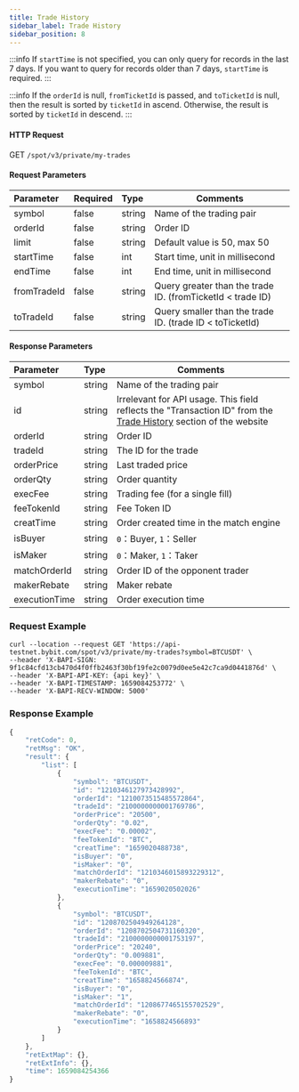 ```yaml
---
title: Trade History
sidebar_label: Trade History
sidebar_position: 8
---
```


:::info
If `startTime` is not specified, you can only query for records in the last 7 days. If you want to query for records older than 7 days, `startTime` is required.
:::

:::info
If the <code>orderId</code> is null, <code>fromTicketId</code> is passed, and <code>toTicketId</code> is null, then the result is sorted by <code>ticketId</code> in ascend. Otherwise, the result is sorted by <code>ticketId</code> in descend.
:::

#### HTTP Request
GET <code>/spot/v3/private/my-trades</code>

#### Request Parameters
| Parameter | Required | Type | Comments|
|:----- |:-------|:-----|------ |
| symbol               | false               | string          | Name of the trading pair                |
| orderId              | false               | string          | Order ID               |
| limit                | false               | string          | Default value is 50, max 50 |
| startTime            | false               | int             | Start time, unit in millisecond           |
| endTime              | false               | int             | End time, unit in millisecond             |
| fromTradeId          | false               | string          |  Query greater than the trade ID. (fromTicketId < trade ID)              |
| toTradeId            | false               | string          | Query smaller than the trade ID. (trade ID < toTicketId)                |

#### Response Parameters
| Parameter | Type | Comments|
|:----- |:-----|----- |
| symbol                | string          | Name of the trading pair        |
| id                    | string          | Irrelevant for API usage. This field reflects the "Transaction ID" from the <a href="https://www.bybit.com/user/assets/order/spot-history/active">Trade History</a> section of the website            |
| orderId               | string          | Order ID      |
| tradeId               | string          | The ID for the trade       |
| orderPrice            | string          |  Last traded price         |
| orderQty              | string          | Order quantity           |
| execFee               | string          | Trading fee (for a single fill)          |
| feeTokenId            | string          | Fee Token ID    |
| creatTime             | string          | Order created time in the match engine          |
| isBuyer               | string          | <code>0</code>：Buyer, <code>1</code>：Seller|
| isMaker               | string          | <code>0</code>：Maker, <code>1</code>：Taker|
| matchOrderId          | string          | Order ID of the opponent trader |
| makerRebate           | string          | Maker rebate   |
| executionTime         | string          | Order execution time |

### Request Example

<Tabs>
<TabItem value="console" label="Console">

```http
curl --location --request GET 'https://api-testnet.bybit.com/spot/v3/private/my-trades?symbol=BTCUSDT' \
--header 'X-BAPI-SIGN: 9f1c84cfd13cb470d4f0ffb2463f30bf19fe2c0079d0ee5e42c7ca9d0441876d' \
--header 'X-BAPI-API-KEY: {api key}' \
--header 'X-BAPI-TIMESTAMP: 1659084253772' \
--header 'X-BAPI-RECV-WINDOW: 5000'
```

</TabItem>
</Tabs>

### Response Example

```javascript
{
    "retCode": 0,
    "retMsg": "OK",
    "result": {
        "list": [
            {
                "symbol": "BTCUSDT",
                "id": "1210346127973428992",
                "orderId": "1210073515485572864",
                "tradeId": "2100000000001769786",
                "orderPrice": "20500",
                "orderQty": "0.02",
                "execFee": "0.00002",
                "feeTokenId": "BTC",
                "creatTime": "1659020488738",
                "isBuyer": "0",
                "isMaker": "0",
                "matchOrderId": "1210346015893229312",
                "makerRebate": "0",
                "executionTime": "1659020502026"
            },
            {
                "symbol": "BTCUSDT",
                "id": "1208702504949264128",
                "orderId": "1208702504731160320",
                "tradeId": "2100000000001753197",
                "orderPrice": "20240",
                "orderQty": "0.009881",
                "execFee": "0.000009881",
                "feeTokenId": "BTC",
                "creatTime": "1658824566874",
                "isBuyer": "0",
                "isMaker": "1",
                "matchOrderId": "1208677465155702529",
                "makerRebate": "0",
                "executionTime": "1658824566893"
            }
        ]
    },
    "retExtMap": {},
    "retExtInfo": {},
    "time": 1659084254366
}
```
